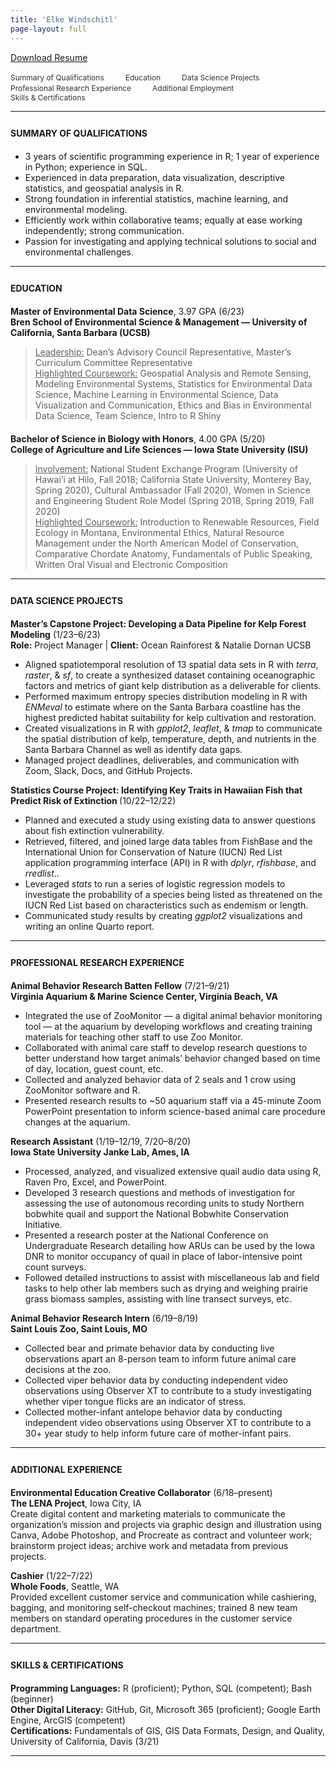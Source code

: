 ```yaml
---
title: 'Elke Windschitl'
page-layout: full
---
```


```{=html}
<style>
  .name {
  letter-spacing: 20px;
  color: $gray;
  text-align: center;
  font-weight: 1000;
  font-size: 40px;
  }
  
  .section-head {
  color: $gray;
  letter-spacing: 10px;
  text-align: left;
  font-weight: 1000;
  font-size: 26px;
  }
  
  .text-style-1 {
  color: $gray;
  text-align: center;
  font-size: 20px;
  }
  
  .text-style-2 {
  color: $gray;
  text-align: left;
  font-size: 20px;
  }
  
.menu {
  list-style: none;
  padding: 0;
  margin: 0;
}

.menu li {
  display: inline-block;
  margin-right: 30px;
}

.menu li a {
  text-decoration: none;
  color: #333;
  font-size: 12px; /* Adjust the font size */
}


</style>
```
<!-- <p class="name"> -->

<!-- Elke Windschitl -->

<!-- </p> -->

<!-- <p class="text-style-1"> -->

<!-- elke.windschitl\@gmail.com \| [elkewind.github.io](https://elkewind.github.io/) \| [GitHub](https://github.com/elkewind) \| [LinkedIn](https://www.linkedin.com/in/elke-windschitl-37a330149/) \| Santa Barbara, CA -->

<!-- </p> -->

[Download Resume](images/Windschitl_Elke_Resume.pdf)

<ul class="menu">

<li><a href="#summary">Summary of Qualifications</a></li>

<li><a href="#edu">Education</a></li>

<li><a href="#projs">Data Science Projects</a></li>

<li><a href="#fellow">Professional Research Experience</a></li>

<li><a href="#add">Additional Employment</a></li>

<li><a href="#skills">Skills & Certifications</a></li>

</ul>

------------------------------------------------------------------------

<p class="section-head" id="summary">

**SUMMARY OF QUALIFICATIONS**

</p>

<p class="text-style-2">

-   3 years of scientific programming experience in R; 1 year of experience in Python; experience in SQL.
-   Experienced in data preparation, data visualization, descriptive statistics, and geospatial analysis in R.
-   Strong foundation in inferential statistics, machine learning, and environmental modeling.
-   Efficiently work within collaborative teams; equally at ease working independently; strong communication.
-   Passion for investigating and applying technical solutions to social and environmental challenges.

</p>

------------------------------------------------------------------------

<p class="section-head" id="edu">

**EDUCATION**

</p>

<p class="text-style-2">

<strong>Master of Environmental Data Science</strong>, 3.97 GPA (6/23)<br> <strong>Bren School of Environmental Science & Management --- University of California, Santa Barbara (UCSB)</strong>

<blockquote><u>Leadership:</u> Dean's Advisory Council Representative, Master's Curriculum Committee Representative<br> <u>Highlighted Coursework:</u> Geospatial Analysis and Remote Sensing, Modeling Environmental Systems, Statistics for Environmental Data Science, Machine Learning in Environmental Science, Data Visualization and Communication, Ethics and Bias in Environmental Data Science, Team Science, Intro to R Shiny</blockquote>

</p>

<p class="text-style-2">

<strong>Bachelor of Science in Biology with Honors</strong>, 4.00 GPA (5/20)<br> <strong>College of Agriculture and Life Sciences --- Iowa State University (ISU)</strong>

<blockquote><u>Involvement:</u> National Student Exchange Program (University of Hawai'i at Hilo, Fall 2018; California State University, Monterey Bay, Spring 2020), Cultural Ambassador (Fall 2020), Women in Science and Engineering Student Role Model (Spring 2018, Spring 2019, Fall 2020)<br> <u>Highlighted Coursework:</u> Introduction to Renewable Resources, Field Ecology in Montana, Environmental Ethics, Natural Resource Management under the North American Model of Conservation, Comparative Chordate Anatomy, Fundamentals of Public Speaking, Written Oral Visual and Electronic Composition</blockquote>

</p>

------------------------------------------------------------------------

<p class="section-head" id="projs">

**DATA SCIENCE PROJECTS**

</p>

<p class="text-style-2">

<strong>Master's Capstone Project: Developing a Data Pipeline for Kelp Forest Modeling</strong> (1/23--6/23)<br> <strong>Role:</strong> Project Manager \| <strong>Client:</strong> Ocean Rainforest & Natalie Dornan UCSB

<ul>

<li>Aligned spatiotemporal resolution of 13 spatial data sets in R with *terra*, *raster*, & *sf*, to create a synthesized dataset containing oceanographic factors and metrics of giant kelp distribution as a deliverable for clients.</li>

<li>Performed maximum entropy species distribution modeling in R with *ENMeval* to estimate where on the Santa Barbara coastline has the highest predicted habitat suitability for kelp cultivation and restoration.</li>

<li>Created visualizations in R with *gpplot2*, *leaflet*, & *tmap* to communicate the spatial distribution of kelp, temperature, depth, and nutrients in the Santa Barbara Channel as well as identify data gaps.</li>

<li>Managed project deadlines, deliverables, and communication with Zoom, Slack, Docs, and GitHub Projects.</li>

</ul>

<strong>Statistics Course Project: Identifying Key Traits in Hawaiian Fish that Predict Risk of Extinction </strong>(10/22--12/22)

<ul>

<li>Planned and executed a study using existing data to answer questions about fish extinction vulnerability.</li>

<li>Retrieved, filtered, and joined large data tables from FishBase and the International Union for Conservation of Nature (IUCN) Red List application programming interface (API) in R with *dplyr*, *rfishbase*, and *rredlist*..</li>

<li>Leveraged *stats* to run a series of logistic regression models to investigate the probability of a species being listed as threatened on the IUCN Red List based on characteristics such as endemism or length.</li>

<li>Communicated study results by creating *ggplot2* visualizations and writing an online Quarto report.</li>

</ul>

</p>

------------------------------------------------------------------------

<p class="section-head" id="fellow">

**PROFESSIONAL RESEARCH EXPERIENCE**

</p>

<p class="text-style-2">

<strong>Animal Behavior Research Batten Fellow</strong> (7/21--9/21)<br> <strong>Virginia Aquarium & Marine Science Center, Virginia Beach, VA</strong>

<ul>

<li>Integrated the use of ZooMonitor --- a digital animal behavior monitoring tool --- at the aquarium by developing workflows and creating training materials for teaching other staff to use Zoo Monitor.</li>

<li>Collaborated with animal care staff to develop research questions to better understand how target animals' behavior changed based on time of day, location, guest count, etc.</li>

<li>Collected and analyzed behavior data of 2 seals and 1 crow using ZooMonitor software and R.</li>

<li>Presented research results to \~50 aquarium staff via a 45-minute Zoom PowerPoint presentation to inform science-based animal care procedure changes at the aquarium.</li>

</ul>

<strong>Research Assistant</strong> (1/19--12/19, 7/20--8/20)<br> <strong>Iowa State University Janke Lab, Ames, IA</strong>

<ul>

<li>Processed, analyzed, and visualized extensive quail audio data using R, Raven Pro, Excel, and PowerPoint.</li>

<li>Developed 3 research questions and methods of investigation for assessing the use of autonomous recording units to study Northern bobwhite quail and support the National Bobwhite Conservation Initiative.</li>

<li>Presented a research poster at the National Conference on Undergraduate Research detailing how ARUs can be used by the Iowa DNR to monitor occupancy of quail in place of labor-intensive point count surveys.</li>

<li>Followed detailed instructions to assist with miscellaneous lab and field tasks to help other lab members such as drying and weighing prairie grass biomass samples, assisting with line transect surveys, etc.</li>

</ul>

<strong>Animal Behavior Research Intern</strong> (6/19--8/19)<br> <strong>Saint Louis Zoo, Saint Louis, MO</strong>

<ul>

<li>Collected bear and primate behavior data by conducting live observations apart an 8-person team to inform future animal care decisions at the zoo.</li>

<li>Collected viper behavior data by conducting independent video observations using Observer XT to contribute to a study investigating whether viper tongue flicks are an indicator of stress.</li>

<li>Collected mother-infant antelope behavior data by conducting independent video observations using Observer XT to contribute to a 30+ year study to help inform future care of mother-infant pairs.</li>

</ul>

</p>

------------------------------------------------------------------------

<p class="section-head" id="add">

**ADDITIONAL EXPERIENCE**

</p>

<p class="text-style-2">

<strong>Environmental Education Creative Collaborator</strong> (6/18--present)<br> <strong>The LENA Project</strong>, Iowa City, IA<br> Create digital content and marketing materials to communicate the organization's mission and projects via graphic design and illustration using Canva, Adobe Photoshop, and Procreate as contract and volunteer work; brainstorm project ideas; archive work and metadata from previous projects.

<strong>Cashier</strong> (1/22--7/22)<br> <strong>Whole Foods</strong>, Seattle, WA<br> Provided excellent customer service and communication while cashiering, bagging, and monitoring self-checkout machines; trained 8 new team members on standard operating procedures in the customer service department.

</p>

------------------------------------------------------------------------

<p class="section-head" id="skills">

**SKILLS & CERTIFICATIONS**

</p>

<p class="text-style-2">

<strong>Programming Languages:</strong> R (proficient); Python, SQL (competent); Bash (beginner)<br> <strong>Other Digital Literacy:</strong> GitHub, Git, Microsoft 365 (proficient); Google Earth Engine, ArcGIS (competent)<br> <strong>Certifications:</strong> Fundamentals of GIS, GIS Data Formats, Design, and Quality, University of California, Davis (3/21)

</p>

------------------------------------------------------------------------
